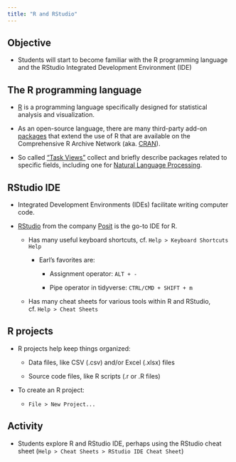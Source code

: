 ```yaml
---
title: "R and RStudio"
---
```


## Objective

-   Students will start to become familiar with the R programming language and the RStudio Integrated Development Environment (IDE)

## The R programming language

-   [R](https://www.r-project.org/) is a programming language specifically designed for statistical analysis and visualization.

-   As an open-source language, there are many third-party add-on [packages](https://cran.r-project.org/web/packages/index.html) that extend the use of R that are available on the Comprehensive R Archive Network (aka. [CRAN](https://cran.r-project.org/index.html)).

-   So called ["Task Views"](https://cran.r-project.org/web/views/) collect and briefly describe packages related to specific fields, including one for [Natural Language Processing](https://cran.r-project.org/view=NaturalLanguageProcessing).

## RStudio IDE

-   Integrated Development Environments (IDEs) facilitate writing computer code.

-   [RStudio](https://posit.co/downloads/) from the company [Posit](https://posit.co/) is the go-to IDE for R.

    -   Has many useful keyboard shortcuts, cf. `Help > Keyboard Shortcuts Help`

        -   Earl's favorites are:

            -   Assignment operator: `ALT + -`

            -   Pipe operator in tidyverse: `CTRL/CMD + SHIFT + m`

    -   Has many cheat sheets for various tools within R and RStudio, cf. `Help > Cheat Sheets`

## R projects

-   R projects help keep things organized:

    -   Data files, like CSV (.csv) and/or Excel (.xlsx) files

    -   Source code files, like R scripts (.r or .R files)

-   To create an R project:

    -   `File > New Project...`

## Activity

-   Students explore R and RStudio IDE, perhaps using the RStudio cheat sheet (`Help > Cheat Sheets > RStudio IDE Cheat Sheet`)
